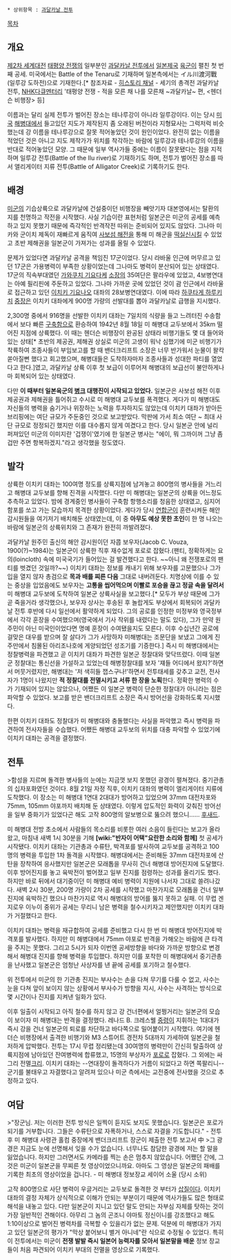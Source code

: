  * 상위항목 : [[과달카날 전투]]
[[목차]]

== 개요 ==
[[제2차 세계대전]] [[태평양 전쟁]]의 일부분인 [[과달카날 전투]]에서 [[일본]]제국 [[육군]]이 펼친 첫 번째 공세. 미국에서는 Battle of the Tenaru로 기재하며 일본측에서는 イル川渡河戰(일루강 도하전)으로 기재한다.[* 참조자료 - [[히스토리 채널]] - 세기의 총격전 과달카날 전투, [[NHK]]다큐멘터리 '태평양 전쟁 - 적을 모른 채 나를 모른채 ~과달카날~ 편, <헨더슨 비행장> 등]

이름과는 달리 실제 전투가 벌어진 장소는 테나루강이 아니라 일루강이다. 이는 당시 [[미국]] [[해병대]]에서 들고있던 지도가 제작된지 좀 오래된 버전이라 지형묘사는 그럭저럭 비슷했는데 강 이름을 테나루강으로 잘못 적어놓았던 것이 원인이었다. 완전히 없는 이름을 적었던 것은 아니고 지도 제작가가 위치를 착각하는 바람에 일루강과 테나루강의 이름을 반대로 적어놓았던 모양. 그 때문에 일부 역사가들 중에는 이름이 잘못됐다는 점을 지적하며 일루강 전투(Battle of the Ilu river)로 기재하기도 하며, 전투가 벌어진 장소를 따서 앨리게이터 지류 전투(Battle of Alligator Creek)로 기록하기도 한다.

== 배경 ==
[[미군]]의 기습상륙으로 과달카날에 건설중이던 비행장을 빼앗기자 대본영에서는 탈환의지를 천명하고 작전을 시작했다. 사실 기습이란 표현처럼 일본군은 미군의 공세를 예측하고 있지 못했기 때문에 즉각적인 반격작전 따위는 준비되어 있지도 않았다. 그나마 미카와 군이치 제독이 재빠르게 움직여 [[사보섬 해전]]을 통해 미 해군을 [[떡실신]]시킬 수 있었고 초반 제해권을 일본군이 가져가는 성과를 올릴 수 있었다.

문제가 있었다면 과달카날 공격을 책임진 17군이었다. 당시 라바울 인근에 머무르고 있던 17군은 가용병력이 부족한 상황이었는데 그나마도 병력이 분산되어 있는 상태였다. 17군의 직속부대였던 [[가와쿠치 기요다케]] [[소장]]의 35여단은 팔라우에 있었고, 4보병연대는 아예 필리핀에 주둔하고 있었다. 그나마 가까운 곳에 있었던 것이 괌 인근에서 라바울로 접근하고 있던 [[이치키 기요나오]] 대좌의 28보병연대였다. 이에 따라 [[하쿠타게 하루키치]] [[중장]]은 이치키 대좌에게 900명 가량의 선발대를 뽑아 과달카날로 급행을 지시했다.

2,300명 중에서 916명을 선발한 이치키 대좌는 7일치의 식량을 들고 느려터진 수송함에서 보다 빠른 [[구축함]]으로 환승하여 1942년 8월 18일 미 해병대 교두보에서 35km 떨어진 지점에 상륙했다. 이 때는 헨더슨 비행장이 완공된 상태라 비행기들도 몇 대 들어와있는 상태[* 초반의 제공권, 제해권 상실로 미군의 고생이 워낙 심했기에 미군 비행기가 착륙하여 조종사들이 부임보고를 할 때 밴더크리프트 소장은 너무 반가워서 눈물이 왈칵 쏟아질뻔 했다고 회고했으며, 해병대들은 도착하자마자 조종사들과 성대한 파티를 열었다고 한다.]였고, 과달카날 상륙 이후 첫 보급이 이루어져 해병대의 보급선이 불안하게나마 회복되어 있는 상태였다.

다만 '''이 때부터 일본육군의 [[병크]] 대행진이 시작되고 있었다.''' 일본군은 사보섬 해전 이후 제공권과 제해권을 틀어쥐고 수시로 미 해병대 교두보를 폭격했다. 게다가 미 해병대도 자신들의 병력을 숨기거나 위장하는 노력을 투자하지도 않았는데 이치키 대좌가 받아든 브리핑에는 여단 규모가 주둔중인 것으로 보고받았다. 막판에 가서 최소 여단 ~ 최대 사단 규모로 정정되긴 했지만 이를 대수롭지 않게 여겼다고 한다. 당시 일본군 안에 널리 퍼져있던 미군의 이미지란 '겁쟁이'였기에 한 일본군 병사는 "에이, 뭐 그까이꺼 그냥 좀 겁만 주면 항복하겠지."라고 생각했을 정도였다.

== 발각 ==
상륙한 이치키 대좌는 100여명 정도를 상륙지점에 남겨놓고 800명의 병사들을 거느리고 해병대 교두보를 향해 진격을 시작했다. 다만 미 해병대는 일본군의 상륙을 어느정도 추측하고 있었다. 밤에 경계중인 병사들이 구축함 항행소리를 청음한 상태였고, 심지어 함포를 쏘고 가는 모습까지 목격한 상황이었다. 게다가 당시 [[연합군]]이 훈련시켜둔 해안감시원들을 여기저기 배치해둔 상태였는데, 이 중 '''아무도 예상 못한 초인'''이 한 명 나오는 바람에 일본군의 상륙위치와 그 존재가 완전히 까발려졌다.

과달카날 원주민 출신의 해안 감시원이던 자콥 보우자(Jacob C. Vouza, 1900(?)~1984)는 일본군이 상륙한 직후 재수없게 포로로 잡혔다.(팬티, 정확하게는 요의(loincloth) 속에 미국국기가 들어있는 걸 발견했다고 한다. ~~아니 왜 전쟁포로의 팬티를 벗겼던 것일까?~~) 이치키 대좌는 정보를 캐내기 위해 보우자를 고문했으나 그가 입을 열지 않자 총검으로 '''목과 배를 찌른 다음''' 그대로 내버려둔다. 치명상에 이를 수 있는 중상을 입었음에도 보우자는 '''고통을 씹어먹으며 이빨로 포승을 끊고 정글 속을 달려서''' 미 해병대 교두보에 도착하여 일본군 상륙사실을 보고했다.[* 모두가 부상 때문에 그가 곧 죽을거라 생각했으나, 보우자 상사는 후송된 후 놀랍게도 부상에서 회복되어 과달카날 전투 후반에 다시 일선에서 활약하게 되었다. 그의 공로를 인정한 미정부와 영국정부에서 각각 훈장을 수여했으며(영국에서 기사 작위를 내렸다는 말도 있다), 그가 만약 원주민이 아닌 미국인이었다면 명예 훈장이 수여됐을지도 모른다. 이후 수십년간 공로에 걸맞은 대우를 받으며 잘 살다가 그가 사망하자 미해병대는 조문단을 보냈고 그에게 진주만에서 침몰된 아리조나호에 게양되었던 성조기를 기증한다.] 즉시 미 해병대에서는 정찰병력을 파견했고 곧 이치키 대좌가 파견한 일본군 정찰대와 맞닥뜨렸다. 이때 일본군 정찰대는 통신선을 가설하고 있었는데 해병정찰대를 보자 '쟤들 어디에서 왔지?'하면서 머뭇거렸지만, 해병대는 '저 색히들 잽스구나!'하면서 전투태세를 갖추고 교전, 전사자가 1명이 나왔지만 '''적 정찰대를 전멸시키고 서류 한 장을 노획'''한다. 정확한 병력의 수가 기재되어 있지는 않았으나, 어쨌든 이 일본군 병력이 단순한 정찰대가 아니라는 점은 파악할 수 있었다. 보고를 받은 밴더크리프트 소장은 즉시 방어선을 강화하도록 지시했다.

한편 이치키 대좌도 정찰대가 미 해병대와 충돌했다는 사실을 파악했고 즉시 병력을 파견하여 전사자들을 수습했다. 어쨌든 해병대 교두보의 위치를 대충 파악할 수 있었기에 이치키 대좌는 공격을 결정했다.
== 전투 ==
>함성을 지르며 돌격한 병사들의 눈에는 지금껏 보지 못했던 광경이 펼쳐졌다. 중기관총의 십자포화였던 것이다.
8월 21일 자정 직후, 이치키 대좌의 병력이 엘리게이터 지류에 도착했다. 이 장소는 미 해병대 1연대 2대대가 방어하고 있었으며 37mm 대전차포와 75mm, 105mm 야포까지 배치해 둔 상태였다. 이렇게 압도적인 화력이 갖춰진 방어선을 일부 중화기가 있었다곤 해도 고작 800명의 알보병으로 뚫으려 했으니…… [[후새드]].

미 해병대 전방 초소에서 사람들의 목소리를 비롯한 여러 소음이 들린다는 보고가 올라왔고, 마침내 새벽 1시 30분을 기해 '''[wiki:"반자이 어택"요란한 소리와 함께]''' 첫 공세가 시작됐다. 이치키 대좌는 기관총과 수류탄, 박격포를 발사하여 교두보를 공격하고 100명의 병력을 투입한 1차 돌격을 시작했다. 해병대에서는 준비해둔 37mm 대전차포에 산탄을 장착하여 응사했지만 일본군은 모래톱을 무사히 건너 해병대 방어진지에 도달했다. 이후 방어진지를 놓고 육박전이 벌어졌고 일부 진지를 점령하는 성과를 올리기도 했다. 하지만 바로 뒤에서 대기중이던 미 해병대 예비 병력이 지원에 나서자 그대로 쓸려나갔다. 새벽 2시 30분, 200명 가량이 2차 공세를 시작했고 마찬가지로 모래톱을 건너 일부 진지에 육박하긴 했으나 마찬가지로 역시 해병대의 방어를 뚫지 못하고 실패. 이 무렵 겐지로우 이누이 중위가 공세는 무리니 남은 병력을 철수시키자고 제안했지만 이치키 대좌가 거절했다고 한다.

이치키 대좌는 병력을 재규합하여 공세를 준비했고 다시 한 번 미 해병대 방어진지에 박격포를 발사했다. 하지만 미 해병대에서 75mm 야포로 반격을 가해오는 바람에 큰 타격을 주지는 못했다. 그리고 5시가 되자 이번엔 공세방향을 바다와 가까운 방향으로 변경해서 해병대 진지를 향해 병력을 투입했다. 하지만 이를 포착한 미 해병대에서 중기관총을 난사했고 일본군은 엄청난 사상자를 낸 끝에 공세를 포기하고 철수했다.

위 전투에서 미군의 한 기관총 진지는 부사수는 손을 다쳐 무기를 다룰 수 없고, 사수는 눈을 다쳐 앞이 보이지 않는 상황에서 부사수가 방향을 지시, 사수는 사격하는 방식으로 몇 시간이나 진지를 지켜낸 일화가 있다.

이후 일출이 시작되고 아직 철수를 하지 않고 강 건너편에서 얼쩡거리는 일본군의 모습이 보이자 미 해병대는 반격을 결정했다. 레나드 B. 크레스웰 [[중령]]이 지휘하는 1대대가 즉시 강을 건너 일본군의 퇴로를 차단하고 바다쪽으로 밀어붙이기 시작했다. 여기에 헨더슨 비행장에서 출격한 비행기와 M3 스튜어트 경전차 5대까지 가세하여 일본군을 철저하게 압박했다. 전투는 17시 무렵 정리됐는데 30여명의 병력만이 간신히 탈출하여 상륙지점에 남아있던 잔여병력에 합류했고, 15명의 부상자가 [[포로]]로 잡혔다. 그 외에는 싸그리 전멸[[크리]]. 이치키 대좌는 --연대장이 돌격하다가 거름이 되었다고 하면 쪽팔리니-- 군기를 불태우고 자결했다고 알려져 있으나 미군 측에서는 교전중에 전사했을 것으로 추정하고 있다.
== 여담 ==
>"장군님. 저는 이러한 전투 방식은 일찍이 듣지도 보지도 못했습니다. 일본군은 포로가 되기를 거부합니다. 그들은 수류탄으로 자폭하거나, 스스로 자결을 기도합니다." 
- 전투 후 미 해병대 사령관 홀컴 중장에게 밴더크리프트 장군이 제출한 전투 보고서 中
>그 광경은 지금도 눈에 선명해서 잊을 수가 없습니다. 너무나도 참담한 광경에 저는 할 말을 잃었습니다. 하지만 그러면서도 카메라를 찍는 손은 멈추지 않았습니다. 어쨌던 간에, 그것은 미군이 일본군을 무찌른 첫 영상이었으니까요. 아마도 그 영상은 일본군의 패배를 기록한 최초의 영상이었을 겁니다.
- 미 해병대 정보장교 세이어 소울 (당시 소위) 

고작 800명으로 사단 병력이 우글거리는 교두보로 돌격한 것 부터가 [[삽질]]이다. 이치키 대좌의 결정 자체가 상식적으로 이해가 안되는 부분이기 때문에 역사가들도 많은 형태로 해석을 내놓고 있다. 다만 일본군이 지니고 있던 말도 안되는 자부심 자체를 탓하는 것이 가장 일반적인 견해이다. 아무리 그 놈의 곤조니 야마토 정신이니를 강조했다고 해도 1:10이상으로 벌어진 병력차를 극복할 수 있을리가 없는 문제. 덕분에 미 해병대가 가지고 있던 일본군의 평가가 "막상 붙어보니 별거 아니네"란 식으로 수정될 수 있었다. 특히 이 전투에서는 미군이 '''전쟁 발발 즉시 일본어 능력자를 모아서 일본말을 배운''' 정보 장교들이 처음 파견되어 이치키 부대의 전멸을 영상으로 기록했다.
